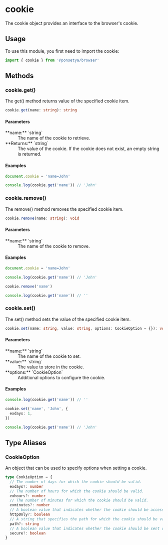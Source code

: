 
# <Badge const /> cookie

The cookie object provides an interface to the browser's cookie.

## Usage

To use this module, you first need to import the cookie:

```ts copy
import { cookie } from '@ponsetya/browser'
```

## Methods

### cookie.get()

The get() method returns value of the specified cookie item.

```ts
cookie.get(name: string): string
```

#### Parameters

<dl>
  <dt>**name:** `string`</dt>
  <dd>The name of the cookie to retrieve.</dd>
  <dt>**Returns:** `string`</dt>
  <dd>
    The value of the cookie. If the cookie does not exist, an empty string is
    returned.
  </dd>
</dl>

#### Examples

```ts copy
document.cookie = 'name=John'

console.log(cookie.get('name')) // 'John'
```

### cookie.remove()

The remove() method removes the specified cookie item.

```ts
cookie.remove(name: string): void
```

#### Parameters

<dl>
  <dt>**name:** `string`</dt>
  <dd>The name of the cookie to remove.</dd>
</dl>

#### Examples

```ts copy
document.cookie = 'name=John'

console.log(cookie.get('name')) // 'John'

cookie.remove('name')

console.log(cookie.get('name')) // ''
```

### cookie.set()

The set() method sets the value of the specified cookie item.

```ts
cookie.set(name: string, value: string, options: CookieOption = {}): void
```

#### Parameters

<dl>
  <dt>**name:** `string`</dt>
  <dd>The name of the cookie to set.</dd>
  <dt>**value:** `string`</dt>
  <dd>The value to store in the cookie.</dd>
  <dt>**options:** `CookieOption`</dt>
  <dd>Additional options to configure the cookie.</dd>
</dl>

#### Examples

```ts copy
console.log(cookie.get('name')) // ''

cookie.set('name', 'John', {
  exdays: 1,
})

console.log(cookie.get('name')) // 'John'
```

## Type Aliases

### CookieOption

An object that can be used to specify options when setting a cookie.

```ts
type CookieOption = {
  // The number of days for which the cookie should be valid.
  exdays?: number
  // The number of hours for which the cookie should be valid.
  exhours?: number
  // The number of minutes for which the cookie should be valid.
  exminutes?: number
  // A boolean value that indicates whether the cookie should be accessible only over HTTP.
  httpOnly?: boolean
  // A string that specifies the path for which the cookie should be valid.
  path?: string
  // A boolean value that indicates whether the cookie should be sent over a secure (HTTPS) connection.
  secure?: boolean
}
```
